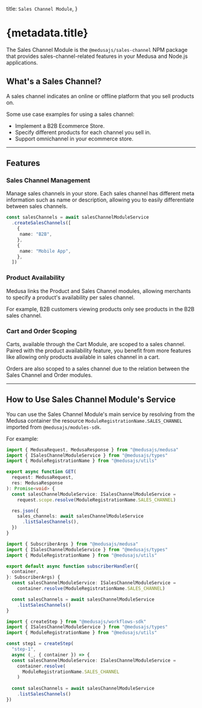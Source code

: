 
  title: `Sales Channel Module`,
}

# {metadata.title}

The Sales Channel Module is the `@medusajs/sales-channel` NPM package that provides sales-channel-related features in your Medusa and Node.js applications.

## What's a Sales Channel?

A sales channel indicates an online or offline platform that you sell products on.

Some use case examples for using a sales channel:

- Implement a B2B Ecommerce Store.
- Specify different products for each channel you sell in.
- Support omnichannel in your ecommerce store.

---

## Features

### Sales Channel Management

Manage sales channels in your store. Each sales channel has different meta information such as name or description, allowing you to easily differentiate between sales channels.

```ts
const salesChannels = await salesChannelModuleService
  .createSalesChannels([
    {
     name: "B2B",
    },
    {
     name: "Mobile App",
    },
  ])
```

### Product Availability

Medusa links the Product and Sales Channel modules, allowing merchants to specify a product's availability per sales channel.

For example, B2B customers viewing products only see products in the B2B sales channel.

### Cart and Order Scoping

Carts, available through the Cart Module, are scoped to a sales channel. Paired with the product availability feature, you benefit from more features like allowing only products available in sales channel in a cart.

Orders are also scoped to a sales channel due to the relation between the Sales Channel and Order modules.

---

## How to Use Sales Channel Module's Service

You can use the Sales Channel Module's main service by resolving from the Medusa container the resource `ModuleRegistrationName.SALES_CHANNEL` imported from `@medusajs/modules-sdk`.

For example:

<CodeTabs groupId="resource-type">
  <CodeTab label="API Route" value="api-route">

  ```ts title="src/api/store/custom/route.ts"
  import { MedusaRequest, MedusaResponse } from "@medusajs/medusa"
  import { ISalesChannelModuleService } from "@medusajs/types"
  import { ModuleRegistrationName } from "@medusajs/utils"

  export async function GET(
    request: MedusaRequest,
    res: MedusaResponse
  ): Promise<void> {
    const salesChannelModuleService: ISalesChannelModuleService =
      request.scope.resolve(ModuleRegistrationName.SALES_CHANNEL)

    res.json({
      sales_channels: await salesChannelModuleService
        .listSalesChannels(),
    })
  }
  ```

  </CodeTab>
  <CodeTab label="Subscriber" value="subscribers">

  ```ts title="src/subscribers/custom-handler.ts"
  import { SubscriberArgs } from "@medusajs/medusa"
  import { ISalesChannelModuleService } from "@medusajs/types"
  import { ModuleRegistrationName } from "@medusajs/utils"

  export default async function subscriberHandler({
    container,
  }: SubscriberArgs) {
    const salesChannelModuleService: ISalesChannelModuleService =
      container.resolve(ModuleRegistrationName.SALES_CHANNEL)

    const salesChannels = await salesChannelModuleService
      .listSalesChannels()
  }
  ```

  </CodeTab>
  <CodeTab label="Workflow Step" value="workflow-step">

  ```ts title="src/workflows/hello-world/step1.ts"
  import { createStep } from "@medusajs/workflows-sdk"
  import { ISalesChannelModuleService } from "@medusajs/types"
  import { ModuleRegistrationName } from "@medusajs/utils"

  const step1 = createStep(
    "step-1", 
    async (_, { container }) => {
    const salesChannelModuleService: ISalesChannelModuleService =
      container.resolve(
        ModuleRegistrationName.SALES_CHANNEL
      )
    
    const salesChannels = await salesChannelModuleService
      .listSalesChannels()
  })
  ```

  </CodeTab>
</CodeTabs>
